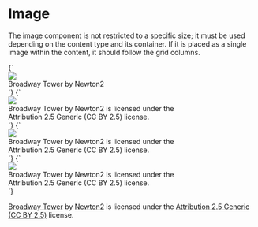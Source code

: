 
<Meta title="Patterns/Image" />

# Image

The image component is not restricted to a specific size; it must be used
depending on the content type and its container. If it is placed as a single
image within the content, it should follow the grid columns.

<Preview>
  <Story name="Default" height="300px" parameters={{
    design: figmaConfig('576%3A1')}}>{`
    <div class="image" style="max-width: 384px;">
      <img src="demo/broadway_tower.jpg">
      <div class="image-title">
        Broadway Tower by Newton2
      </div>
      <div class="image-icons">
        <i class="icon has-background-white logo"></i>
        <i class="icon has-background-white cc-by"></i>
        <i class="icon has-background-white cc-nc"></i>
      </div>
    </div>
  `}</Story>
</Preview>

<Preview>
  <Story name="Long title" height="300px" parameters={{
    design: figmaConfig('576%3A1')}}>{`
    <div class="image" style="max-width: 384px;">
      <img src="demo/broadway_tower.jpg">
      <div class="image-title">
        Broadway Tower by Newton2 is licensed under the Attribution 2.5 Generic (CC BY 2.5) license.
      </div>
      <div class="image-icons">
        <i class="icon has-background-white logo"></i>
        <i class="icon has-background-white cc-by"></i>
        <i class="icon has-background-white cc-nc"></i>
      </div>
    </div>
  `}</Story>
</Preview>

<Preview>
  <Story name="Ellipsised" height="300px" parameters={{
    design: figmaConfig('576%3A1')}}>{`
    <div class="image" style="max-width: 384px;">
      <img src="demo/broadway_tower.jpg">
      <div class="image-title is-ellipsised">
        Broadway Tower by Newton2 is licensed under the Attribution 2.5 Generic (CC BY 2.5) license.
      </div>
      <div class="image-icons">
        <i class="icon has-background-white logo"></i>
        <i class="icon has-background-white cc-by"></i>
        <i class="icon has-background-white cc-nc"></i>
      </div>
    </div>
  `}</Story>
</Preview>

<Preview>
  <Story name="Compact" height="500px" parameters={{
    design: figmaConfig('576%3A1')}}>{`
    <div class="image is-compact" style="max-width: 384px;">
      <img src="demo/broadway_tower.jpg">
      <div class="bookmark-icon">
        <i class="icon sort"></i>
      </div>
      <div class="image-title">
        Broadway Tower by Newton2 is licensed under the Attribution 2.5 Generic (CC BY 2.5) license.
      </div>
      <div class="image-icons">
        <i class="icon has-background-white cc-logo"></i>
        <i class="icon has-background-white cc-by"></i>
        <i class="icon has-background-white cc-nc"></i>
      </div>
    </div>
  `}</Story>
</Preview>


[Broadway Tower](https://commons.wikimedia.org/wiki/File:Broadway_tower.jpg)
by
[Newton2](https://en.wikipedia.org/wiki/User:Newton2)
is licensed under the
[Attribution 2.5 Generic (CC BY 2.5)](https://creativecommons.org/licenses/by/2.5/)
license.

